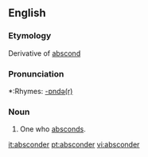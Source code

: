 ==English==

===Etymology===
Derivative of [[abscond]]

===Pronunciation===
*:Rhymes: [[Rhymes:English:-ɒndə(r)|-ɒndə(r)]]

===Noun===
{{en-noun}}

#One who [[abscond]]s.

[[it:absconder]]
[[pt:absconder]]
[[vi:absconder]]